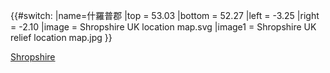 {{#switch:{{{1}}}
|name=什羅普郡
|top    = 53.03
|bottom = 52.27
|left   = -3.25
|right  = -2.10
|image  = Shropshire UK location map.svg
|image1 = Shropshire UK relief location map.jpg
}}<noinclude>{{Location map/Info|Shropshire}}
{{Documentation}}
[[Category:英格蘭地理位置圖模板|Shropshire]]</noinclude>